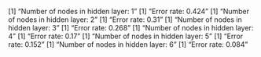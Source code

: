 [1] "Number of nodes in hidden layer:  1"
[1] "Error rate:  0.424"
[1] "Number of nodes in hidden layer:  2"
[1] "Error rate:  0.31"
[1] "Number of nodes in hidden layer:  3"
[1] "Error rate:  0.268"
[1] "Number of nodes in hidden layer:  4"
[1] "Error rate:  0.17"
[1] "Number of nodes in hidden layer:  5"
[1] "Error rate:  0.152"
[1] "Number of nodes in hidden layer:  6"
[1] "Error rate:  0.084"





